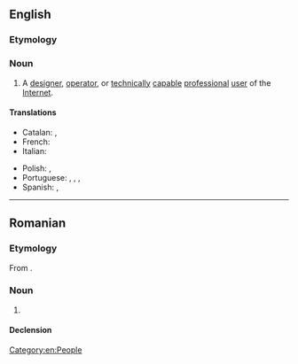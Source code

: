 {{also|Internaut}}
==English==

===Etymology===
{{suffix|en|Internet|naut}}

===Noun===
{{wikipedia}}
{{en-noun}}

# A [[designer]], [[operator]], or [[technically]] [[capable]] [[professional]] [[user]] of the [[Internet]].
#:{{synonyms|en|Internet user|netizen|cybercitizen|cybernaut}}

====Translations====
{{trans-top|internaut}}
* Catalan: {{t+|ca|internauta|m|f}}, {{t+|ca|cibernauta|m|f}}
* French: {{t+|fr|internaute|m|f}}
* Italian: {{t+|it|internauta|m|f}}
{{trans-mid}}
* Polish: {{t+|pl|internauta|m}}, {{t+|pl|internautka|f}}
* Portuguese: {{t+|pt|internauta|m|f}}, {{t|pt|cibernauta|m|f}}, {{t|pt|cybernauta|m}}, {{t|pt|cybernautka|f}}
* Spanish: {{t+|es|cibernauta|m|f}}, {{t+|es|internauta|m|f}}
{{trans-bottom}}

[[Category:en:People]]

----

==Romanian==

===Etymology===
From {{bor|ro|en|internaut}}.

===Noun===
{{ro-noun|m|internauți}}

# {{l|en|internaut}}

====Declension====
{{ro-noun-m|pl=internauți}}